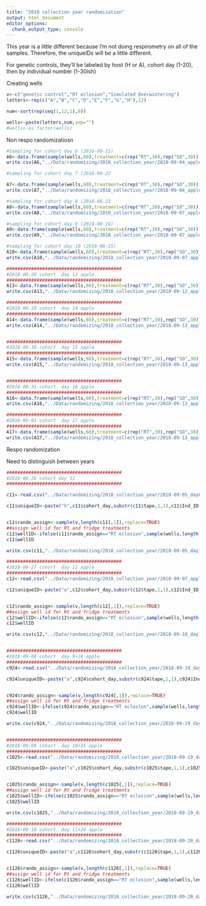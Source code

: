 ```yaml
---
title: "2018 collection year randomization"
output: html_document
editor_options: 
  chunk_output_type: console
---
```


This year is a little different because I'm not doing respirometry on all of the samples. Therefore, the uniqueIDs will be a little different. 

For genetic controls, they'll be labeled by host (H or A), cohort day (1-20), then by individual number (1-30ish)



Creating wells

```r
v<-c("genetic control","RT eclosion","Simulated Overwintering")
letters<-rep(c("A","B","C","D","E","F","G","H"),12)

num<-sort(rep(seq(1,12,1),8))

wells<-paste(letters,num,sep="")
#wells<-as.factor(wells)
```


Non respo randomizatiosn 

```r
#Sampling for cohort day 6 (2018-08-21)
A6<-data.frame(sample(wells,60),treatment=c(rep("RT",30),rep("SO",30)))
write.csv(A6,"../Data/randomizing/2018_collection_year/2018-09-04_apple_day6_cohort_2018-08-21.csv")

#sampling for cohort day 7 (2018-08-22

A7<-data.frame(sample(wells,60),treatment=c(rep("RT",30),rep("SO",30)))
write.csv(A7,"../Data/randomizing/2018_collection_year/2018-09-04_apple_day7_cohort_2018-08-22.csv")

#sampling for cohort day 8 (2018-08-23
A8<-data.frame(sample(wells,60),treatment=c(rep("RT",30),rep("SO",30)))
write.csv(A8,"../Data/randomizing/2018_collection_year/2018-09-07_apple_day8_cohort_2018-08-23.csv")

#sampling for cohort day 9 (2018-08-24)
A9<-data.frame(sample(wells,60),treatment=c(rep("RT",30),rep("SO",30)))
write.csv(A9,"../Data/randomizing/2018_collection_year/2018-09-07_apple_day9_cohort_2018-08-24.csv")

#sampling for cohort day 10 (2018-08-25)
A10<-data.frame(sample(wells,60),treatment=c(rep("RT",30),rep("SO",30)))
write.csv(A10,"../Data/randomizing/2018_collection_year/2018-09-07_apple_day10_cohort_2018-08-25.csv")

##########################################
#2018-08-28 cohort  day 13 apple
##########################################
A13<-data.frame(sample(wells,60),treatment=c(rep("RT",30),rep("SO",30)))
write.csv(A13,"../Data/randomizing/2018_collection_year/2018-09-12_apple_day13_cohort_2018-08-28.csv")

##########################################
#2018-08-29 cohort  day 14 apple
##########################################
A14<-data.frame(sample(wells,60),treatment=c(rep("RT",30),rep("SO",30)))
write.csv(A14,"../Data/randomizing/2018_collection_year/2018-09-13_apple_day14_cohort_2018-08-29.csv")


##########################################
#2018-08-30 cohort  day 15 apple
##########################################
A15<-data.frame(sample(wells,60),treatment=c(rep("RT",30),rep("SO",30)))
write.csv(A15,"../Data/randomizing/2018_collection_year/2018-09-13_apple_day15_cohort_2018-08-30.csv")


##########################################
#2018-08-31 cohort  day 16 apple
##########################################
A16<-data.frame(sample(wells,60),treatment=c(rep("RT",30),rep("SO",30)))
write.csv(A16,"../Data/randomizing/2018_collection_year/2018-09-13_apple_day16_cohort_2018-08-31.csv")

##########################################
#2018-09-01 cohort  day 17 apple
##########################################
A17<-data.frame(sample(wells,60),treatment=c(rep("RT",30),rep("SO",30)))
write.csv(A17,"../Data/randomizing/2018_collection_year/2018-09-13_apple_day17_cohort_2018-09-01.csv")


```

Respo randomization 

Need to distinguish between years

```r
##########################################
#2018-08-26 cohort day 11
##########################################

c11<-read.csv("../Data/randomizing/2018_collection_year/2018-09-05_day6cohort_apple_2018-08-21_resp.csv")

c11$uniqueID<-paste("h",c11$cohort_day,substr(c11$tape,1,1),c11$Ind_ID,"_18",sep="")


c11$rando_assign<-sample(v,length(c11[,1]),replace=TRUE)
##assign well id for Rt and fridge treatments 
c11$wellID<-ifelse(c11$rando_assign=="RT eclosion",sample(wells,length(c11$Ind_ID),replace=FALSE),ifelse(c11$rando_assign=="Simulated Overwintering",sample(wells,length(c11$Ind_ID),replace=FALSE),""))
c11$wellID

write.csv(c11,"../Data/randomizing/2018_collection_year/2018-09-05_day11cohort_apple_2018-08-21_resp_randomized.csv")

##########################################
#2018-08-27 cohort  day 12 apple
##########################################
c12<-read.csv("../Data/randomizing/2018_collection_year/2018-09-07_apple_d12_2018-08-27cohort_data.csv")

c12$uniqueID<-paste("a",c12$cohort_day,substr(c12$tape,1,1),c12$Ind_ID,"_18",sep="")


c12$rando_assign<-sample(v,length(c12[,1]),replace=TRUE)
##assign well id for Rt and fridge treatments 
c12$wellID<-ifelse(c12$rando_assign=="RT eclosion",sample(wells,length(c12$Ind_ID),replace=FALSE),ifelse(c12$rando_assign=="Simulated Overwintering",sample(wells,length(c12$Ind_ID),replace=FALSE),""))
c12$wellID

write.csv(c12,"../Data/randomizing/2018_collection_year/2018-09-10_day12cohort_apple_2018-08-27_resp_randomized.csv")


##########################################
#2018-09-08 cohort  day 9+24 apple
##########################################
c924<-read.csv("../Data/randomizing/2018_collection_year/2018-09-19_day10_24cohort_apple_2018-09-08_resp.csv")

c924$uniqueID<-paste("a",c924$cohort_day,substr(c924$tape,1,1),c924$Ind_ID,"_18",sep="")


c924$rando_assign<-sample(v,length(c924[,1]),replace=TRUE)
##assign well id for Rt and fridge treatments 
c924$wellID<-ifelse(c924$rando_assign=="RT eclosion",sample(wells,length(c924$Ind_ID),replace=FALSE),ifelse(c924$rando_assign=="Simulated Overwintering",sample(wells,length(c924$Ind_ID),replace=FALSE),""))
c924$wellID

write.csv(c924,"../Data/randomizing/2018_collection_year/2018-09-19_day8_24cohort_apple_2018-09-08_resp_randomized.csv")


##########################################
#2018-09-09 cohort  day 10+25 apple
##########################################
c1025<-read.csv("../Data/randomizing/2018_collection_year/2018-09-19_day10_25cohort_apple_2018-09-09_resp.csv")

c1025$uniqueID<-paste("a",c1025$cohort_day,substr(c1025$tape,1,1),c1025$Ind_ID,"_18",sep="")


c1025$rando_assign<-sample(v,length(c1025[,1]),replace=TRUE)
##assign well id for Rt and fridge treatments 
c1025$wellID<-ifelse(c1025$rando_assign=="RT eclosion",sample(wells,length(c1025$Ind_ID),replace=FALSE),ifelse(c1025$rando_assign=="Simulated Overwintering",sample(wells,length(c1025$Ind_ID),replace=FALSE),""))
c1025$wellID

write.csv(c1025,"../Data/randomizing/2018_collection_year/2018-09-19_day10_25cohort_apple_2018-09-09_resp_randomized.csv")

##########################################
#2018-09-10 cohort  day 11+26 apple
##########################################
c1126<-read.csv("../Data/randomizing/2018_collection_year/2018-09-20_day11_26cohort_apple_2018-09-10_resp.csv")

c1126$uniqueID<-paste("a",c1126$cohort_day,substr(c1126$tape,1,1),c1126$Ind_ID,"_18",sep="")


c1126$rando_assign<-sample(v,length(c1126[,1]),replace=TRUE)
##assign well id for Rt and fridge treatments 
c1126$wellID<-ifelse(c1126$rando_assign=="RT eclosion",sample(wells,length(c1126$Ind_ID),replace=FALSE),ifelse(c1126$rando_assign=="Simulated Overwintering",sample(wells,length(c1126$Ind_ID),replace=FALSE),""))
c1126$wellID

write.csv(c1126,"../Data/randomizing/2018_collection_year/2018-09-20_day11_26cohort_apple_2018-09-10_resp_randomized.csv")

```

